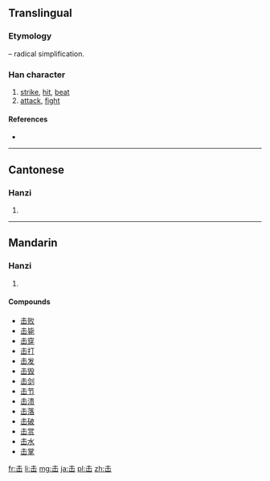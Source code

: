 {{also|擊|缶}}
==Translingual==
{{ja-forms|[[撃]]|击|[[擊]]}}
===Etymology===
{{Han simp|撃}} – radical simplification.

===Han character===
{{Han char|rn=17|rad=凵|as=03|sn=5|four=|canj=手山 (QU)}}

# [[strike]], [[hit]], [[beat]]
# [[attack]], [[fight]]

====References====
* {{Han ref|kx=0135.121|hdz=10307.030|uh=51FB|ud=20987}}

----

==Cantonese==

===Hanzi===
{{yue-hanzi|jyut=|y=gik1|tra=擊}}

# {{defn|lang=yue|sort=凵03}}

----

==Mandarin==

===Hanzi===
{{cmn-hanzi|tra=擊|pin=[[jí]] ([[ji2]])|wg=chi<sup>2</sup>}}

# {{defn|lang=cmn|sort=凵03}}

====Compounds====
* [[击败]]
* [[击毙]]
* [[击穿]]
* [[击打]]
* [[击发]]
* [[击毁]]
* [[击剑]]
* [[击节]]
* [[击溃]]
* [[击落]]
* [[击破]]
* [[击赏]]
* [[击水]]
* [[击掌]]

[[fr:击]]
[[li:击]]
[[mg:击]]
[[ja:击]]
[[pl:击]]
[[zh:击]]